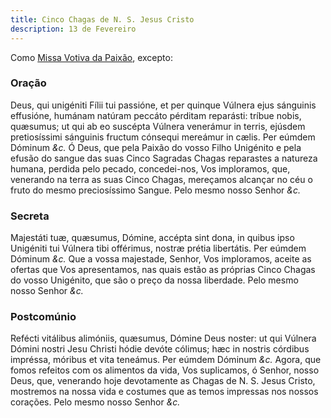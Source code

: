 ```yaml
---
title: Cinco Chagas de N. S. Jesus Cristo
description: 13 de Fevereiro
---
```


Como [Missa Votiva da Paixão](/missal/quaresma/paixao), excepto:

### Oração

<div class="grid grid-cols-2 gap-5">
  <span class="text-justify">
    Deus, qui unigéniti Fílii tui passióne, et per quinque Vúlnera ejus
    sánguinis effusióne, humánam natúram peccáto pérditam reparásti: tríbue
    nobis, quæsumus; ut qui ab eo suscépta Vúlnera venerámur in terris, ejúsdem
    pretiosíssimi sánguinis fructum cónsequi mereámur in cælis. Per eúmdem
    Dóminum <em>&c.</em>
  </span>
  <span class="text-justify">
    Ó Deus, que pela Paixão do vosso Filho Unigénito e pela efusão do sangue das
    suas Cinco Sagradas Chagas reparastes a natureza humana, perdida pelo
    pecado, concedei-nos, Vos imploramos, que, venerando na terra as suas Cinco
    Chagas, mereçamos alcançar no céu o fruto do mesmo preciosíssimo Sangue.
    Pelo mesmo nosso Senhor <em>&c.</em>
  </span>
</div>

### Secreta

<div class="grid grid-cols-2 gap-5">
  <span class="text-justify">
    Majestáti tuæ, quæsumus, Dómine, accépta sint dona, in quibus ipso Unigéniti
    tui Vúlnera tibi offérimus, nostræ prétia libertátis. Per eúmdem Dóminum
    <em>&c.</em>
  </span>
  <span class="text-justify">
    Que a vossa majestade, Senhor, Vos imploramos, aceite as ofertas que Vos
    apresentamos, nas quais estão as próprias Cinco Chagas do vosso Unigénito,
    que são o preço da nossa liberdade. Pelo mesmo nosso Senhor <em>&c.</em>
  </span>
</div>

### Postcomúnio

<div class="grid grid-cols-2 gap-5">
  <span class="text-justify">
    Refécti vitálibus alimóniis, quæsumus, Dómine Deus noster: ut qui Vúlnera
    Dómini nostri Jesu Christi hódie devóte cólimus; hæc in nostris córdibus
    impréssa, móribus et vita teneámus. Per eúmdem Dóminum <em>&c.</em>
  </span>
  <span class="text-justify">
    Agora, que fomos refeitos com os alimentos da vida, Vos suplicamos, ó
    Senhor, nosso Deus, que, venerando hoje devotamente as Chagas de N. S. Jesus
    Cristo, mostremos na nossa vida e costumes que as temos impressas nos nossos
    corações. Pelo mesmo nosso Senhor <em>&c.</em>
  </span>
</div>
